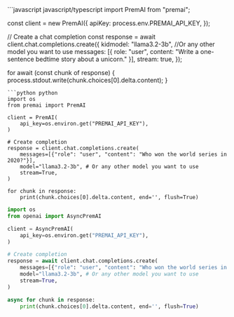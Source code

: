 <CodeGroup>
```javascript javascript/typescript
import PremAI from "premai";

const client = new PremAI({
    apiKey: process.env.PREMAI_API_KEY,
});

// Create a chat completion
const response = await client.chat.completions.create({
    kidmodel: "llama3.2-3b", //Or any other model you want to use
    messages: [{ role: "user", content: "Write a one-sentence bedtime story about a unicorn." }],
    stream: true,
});

for await (const chunk of response) {
    process.stdout.write(chunk.choices[0].delta.content);
}
```
```python python
import os
from premai import PremAI

client = PremAI(
    api_key=os.environ.get("PREMAI_API_KEY"),
)

# Create completion
response = client.chat.completions.create(
    messages=[{"role": "user", "content": "Who won the world series in 2020?"}],
    model="llama3.2-3b", # Or any other model you want to use
    stream=True,
)

for chunk in response:
    print(chunk.choices[0].delta.content, end='', flush=True)
```
```python python (async)
import os
from openai import AsyncPremAI

client = AsyncPremAI(
    api_key=os.environ.get("PREMAI_API_KEY"),
)

# Create completion
response = await client.chat.completions.create(
    messages=[{"role": "user", "content": "Who won the world series in 2020?"}],
    model="llama3.2-3b", # Or any other model you want to use
    stream=True,
)

async for chunk in response:
    print(chunk.choices[0].delta.content, end='', flush=True)
```
</CodeGroup>
